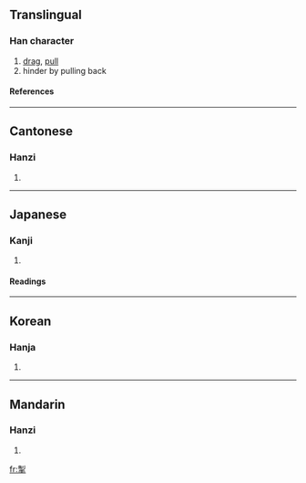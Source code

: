==Translingual==
===Han character===
{{Han char|rn=64|rad=手|as=08|sn=12|four=2250<sub>2</sub>|canj=竹弓手 (HNQ)}}
# [[drag]], [[pull]]
# hinder by pulling back
====References====
{{Han ref|kx=0439.010|dkj=12277|dj=0789.010|hdz=31889.040|uh=63A3|ud=25507|bh=B477|bd=46199}}
----
==Cantonese==
===Hanzi===
{{yue-hanzi|jyut=|y=chit3, jai3}}
# {{defn|Cantonese}}
----
==Japanese==
===Kanji===
{{ja-kanji|grade=|rs=手08}}
# {{defn|Japanese}} 
====Readings====
{{ja-readings|on=[[せい]] (sei), [[せつ]] (setsu)|kun=[[ひく]] (hiku)}}
----
==Korean==
===Hanja===
{{ko-hanja|hangeul=[[체]], [[철]]|eumhun=|rv=che, cheol|mr=ch'e, ch'ŏl|y=chye, chel}}
# {{defn|Korean}}
----
==Mandarin==
===Hanzi===
{{cmn-hanzi|pin=[[chè]] (che4), [[qiāng]] (qiang1)|wg=ch'e<sup>4</sup>, ch'iang<sup>1</sup>}}
# {{defn|Mandarin}}

[[fr:掣]]